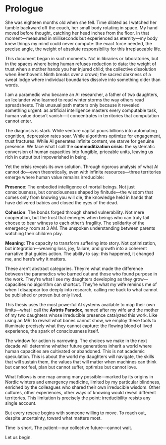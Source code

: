 # Prologue {.unnumbered}

She was eighteen months old when she fell. Time dilated as I watched her tumble backward off the couch, her small body rotating in space. My hand moved before thought, catching her head inches from the floor. In that moment—measured in milliseconds but experienced as eternity—my body knew things my mind could never compute: the exact force needed, the precise angle, the weight of absolute responsibility for this irreplaceable life.

This document began in such moments. Not in libraries or laboratories, but in the spaces where being human refuses reduction to data: the weight of trust when a mother hands you her injured child; the collective dissolution when Beethoven's Ninth breaks over a crowd; the sacred darkness of a sweat lodge where individual boundaries dissolve into something older than words.

I am a paramedic who became an AI researcher, a father of two daughters, an Icelander who learned to read winter storms the way others read spreadsheets. This unusual path matters only because it revealed something urgent: as artificial intelligence masters every computable task, human value doesn't vanish—it concentrates in territories that computation cannot enter.

The diagnosis is stark. While venture capital pours billions into automating cognition, depression rates soar. While algorithms optimize for engagement, trust fractures. While AI generates infinite content, we starve for genuine presence. We face what I call the **commoditization crisis**: the systematic conversion of human capacities into fungible, priceable units, leaving us rich in output but impoverished in being.

Yet the crisis reveals its own solution. Through rigorous analysis of what AI cannot do—even theoretically, even with infinite resources—three territories emerge where human value remains irreducible:

**Presence**: The embodied intelligence of mortal beings. Not just consciousness, but consciousness shaped by finitude—the wisdom that comes only from knowing you will die, the knowledge held in hands that have delivered babies and closed the eyes of the dead.

**Cohesion**: The bonds forged through shared vulnerability. Not mere cooperation, but the trust that emerges when beings who can truly fail choose to bear witness to each other's fragility. The solidarity of the emergency room at 3 AM. The unspoken understanding between parents watching their children play.

**Meaning**: The capacity to transform suffering into story. Not optimization, but integration—weaving loss, joy, failure, and growth into a coherent narrative that guides action. The ability to say: this happened, it changed me, and here's why it matters.

These aren't abstract categories. They're what made the difference between the paramedics who burned out and those who found purpose in the work. They're what I see my daughters developing as they grow—capacities no algorithm can shortcut. They're what my wife reminds me of when I disappear too deeply into research, calling me back to what cannot be published or proven but only lived.

This thesis uses the most powerful AI systems available to map their own limits—what I call the **Ástrós Paradox**, named after my wife and the mother of my two daughters whose irreducible presence catalyzed this work. Like using an MRI to reveal what bones cannot show, we employ these tools to illuminate precisely what they cannot capture: the flowing blood of lived experience, the spark of consciousness itself.

The window for action is narrowing. The choices we make in the next decade will determine whether future generations inherit a world where human capacities are cultivated or abandoned. This is not academic speculation. This is about the world my daughters will navigate, the skills that will sustain them, the values that will matter when machines can think but cannot feel, plan but cannot suffer, optimize but cannot love.

What follows is one map among many possible—marked by its origins in Nordic winters and emergency medicine, limited by my particular blindness, enriched by the colleagues who shared their own irreducible wisdom. Other cultures, other experiences, other ways of knowing would reveal different territories. This limitation is precisely the point: irreducibility resists any single account.

But every rescue begins with someone willing to move. To reach out, despite uncertainty, toward what matters most. 

Time is short. The patient—our collective future—cannot wait.

Let us begin.